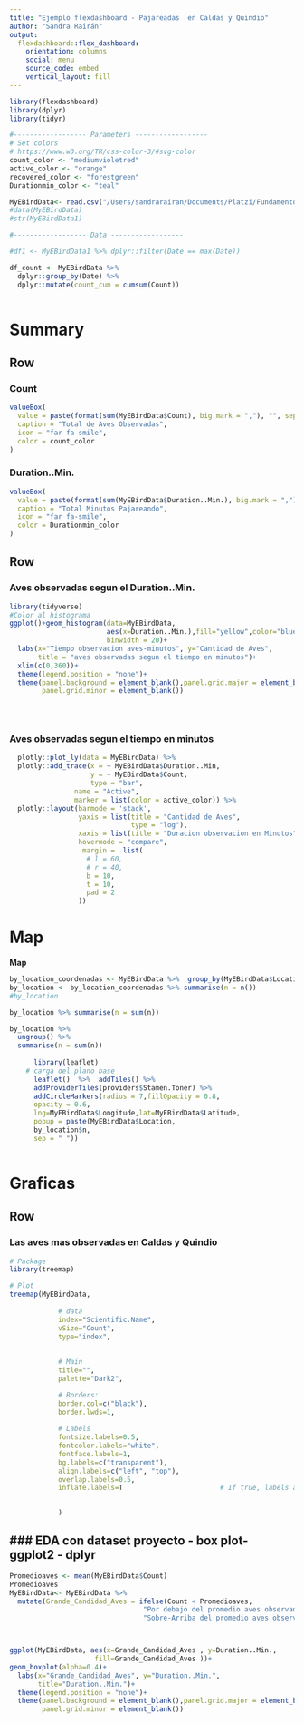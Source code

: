 ```yaml
---
title: "Ejemplo flexdashboard - Pajareadas  en Caldas y Quindio"
author: "Sandra Rairán"
output: 
  flexdashboard::flex_dashboard:
    orientation: columns
    social: menu
    source_code: embed
    vertical_layout: fill
---
```


```r
library(flexdashboard)
library(dplyr)
library(tidyr)

#------------------ Parameters ------------------
# Set colors
# https://www.w3.org/TR/css-color-3/#svg-color
count_color <- "mediumvioletred"
active_color <- "orange"
recovered_color <- "forestgreen"
Durationmin_color <- "teal"

MyEBirdData<- read.csv("/Users/sandrarairan/Documents/Platzi/Fundamentos-R/MyEBirdData.csv")
#data(MyEBirdData)
#str(MyEBirdData1)

#------------------ Data ------------------

#df1 <- MyEBirdData1 %>% dplyr::filter(Date == max(Date))

df_count <- MyEBirdData %>%  
  dplyr::group_by(Date) %>%
  dplyr::mutate(count_cum = cumsum(Count))
                

```


Summary
=======================================================================


Row {data-width=450}
-----------------------------------------------------------------------

### Count {.value-box}

```r



valueBox(
  value = paste(format(sum(MyEBirdData$Count), big.mark = ","), "", sep = " "),
  caption = "Total de Aves Observadas",
  icon = "far fa-smile",
  color = count_color
)


```




### Duration..Min. {.value-box}
```r

valueBox(
  value = paste(format(sum(MyEBirdData$Duration..Min.), big.mark = ","), "", sep = " "),
  caption = "Total Minutos Pajareando",
  icon = "far fa-smile",
  color = Durationmin_color
)

```

Row {data-height=600}
------------------------------------------------------------------------------
### Aves observadas segun el Duration..Min.
    
```r
library(tidyverse)
#Color al histograma
ggplot()+geom_histogram(data=MyEBirdData,
                        aes(x=Duration..Min.),fill="yellow",color="blue",
                        binwidth = 20)+
  labs(x="Tiempo observacion aves-minutos", y="Cantidad de Aves",
       title = "aves observadas segun el tiempo en minutos")+
  xlim(c(0,360))+
  theme(legend.position = "none")+
  theme(panel.background = element_blank(),panel.grid.major = element_blank(),
        panel.grid.minor = element_blank())
 

  

```



### Aves observadas segun el tiempo en minutos

```r




  plotly::plot_ly(data = MyEBirdData) %>%
  plotly::add_trace(x = ~ MyEBirdData$Duration..Min,
                    y = ~ MyEBirdData$Count,
                    type = "bar", 
                name = "Active",
                marker = list(color = active_color)) %>%
  plotly::layout(barmode = 'stack',
                 yaxis = list(title = "Cantidad de Aves",
                              type = "log"),
                 xaxis = list(title = "Duracion observacion en Minutos"),
                 hovermode = "compare",
                  margin =  list(
                   # l = 60,
                   # r = 40,
                   b = 10,
                   t = 10,
                   pad = 2
                 ))


```

Map
=======================================================================

**Map**

```r
     
by_location_coordenadas <- MyEBirdData %>%  group_by(MyEBirdData$Location,MyEBirdData$Longitude, MyEBirdData$Latitude)
by_location <- by_location_coordenadas %>% summarise(n = n())
#by_location

by_location %>% summarise(n = sum(n))

by_location %>%
  ungroup() %>%
  summarise(n = sum(n))
     
      library(leaflet)
    # carga del plano base
      leaflet()  %>%  addTiles() %>%
      addProviderTiles(providers$Stamen.Toner) %>%
      addCircleMarkers(radius = 7,fillOpacity = 0.8,
      opacity = 0.6,
      lng=MyEBirdData$Longitude,lat=MyEBirdData$Latitude, 
      popup = paste(MyEBirdData$Location,
      by_location$n,
      sep = " ")) 
                         
```

Graficas
=======================================================================

Row {data-height=600}
-----------------------------------------------------------------------

### Las aves mas observadas en Caldas y Quindio

```r
# Package
library(treemap)

# Plot
treemap(MyEBirdData,
            
            # data
            index="Scientific.Name",
            vSize="Count",
            type="index",
            
            
            # Main
            title="",
            palette="Dark2",

            # Borders:
            border.col=c("black"),             
            border.lwds=1,                         
        
            # Labels
            fontsize.labels=0.5,
            fontcolor.labels="white",
            fontface.labels=1,            
            bg.labels=c("transparent"),              
            align.labels=c("left", "top"),                                  
            overlap.labels=0.5,
            inflate.labels=T                        # If true, labels are bigger when rectangle is bigger.

            
            )

```


### EDA con dataset proyecto - box plot- ggplot2 - dplyr
-----------------------------------------------------------------------
```r

Promedioaves <- mean(MyEBirdData$Count)
Promedioaves
MyEBirdData<- MyEBirdData %>%
  mutate(Grande_Candidad_Aves = ifelse(Count < Promedioaves,
                                 "Por debajo del promedio aves observadas",
                                 "Sobre-Arriba del promedio aves observadas"))



ggplot(MyEBirdData, aes(x=Grande_Candidad_Aves , y=Duration..Min.,
                     fill=Grande_Candidad_Aves ))+
geom_boxplot(alpha=0.4)+
  labs(x="Grande_Candidad_Aves", y="Duration..Min.",
       title="Duration..Min.")+
  theme(legend.position = "none")+
  theme(panel.background = element_blank(),panel.grid.major = element_blank(),
        panel.grid.minor = element_blank())

```

